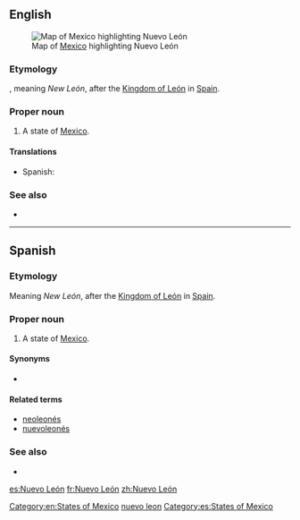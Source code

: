 ==English==
[[File:Mexico map, MX-NLE.svg|thumb|Map of [[Mexico]] highlighting Nuevo León]]
===Etymology===
{{etyl|es}}, meaning ''New León'', after the [[w:Kingdom of León|Kingdom of León]] in [[Spain]].

===Proper noun===
{{en-proper noun}}

# A state of [[Mexico]].

====Translations====
{{trans-top|state of Mexico}}
*Spanish: {{t+|es|Nuevo León|m}}
{{trans-mid}}
{{trans-bottom}}

===See also===
*{{pedialite}}

[[Category:en:States of Mexico]]
[[Category:English terms spelled with Ó|nuevo leon]]

----

==Spanish==

===Etymology===
Meaning ''New León'', after the [[w:Kingdom of León|Kingdom of León]] in [[Spain]].

===Proper noun===
{{es-proper noun|m}}

# A state of [[Mexico]].

====Synonyms====
* {{l|es|NL}} {{qualifier|abbreviation}}

====Related terms====
*[[neoleonés]]
*[[nuevoleonés]]

===See also===
* {{pedialite|lang=es}}

[[Category:es:States of Mexico]]

[[es:Nuevo León]]
[[fr:Nuevo León]]
[[zh:Nuevo León]]